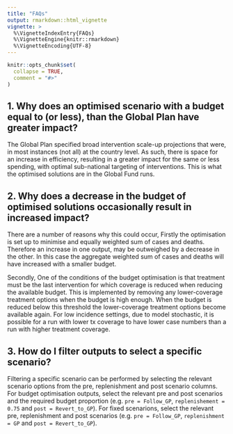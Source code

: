 ```yaml
---
title: "FAQs"
output: rmarkdown::html_vignette
vignette: >
  %\VignetteIndexEntry{FAQs}
  %\VignetteEngine{knitr::rmarkdown}
  %\VignetteEncoding{UTF-8}
---
```


```r
knitr::opts_chunk$set(
  collapse = TRUE,
  comment = "#>"
)
```

## 1. Why does an optimised scenario with a budget equal to (or less), than the Global Plan have greater impact?

The Global Plan specified broad intervention scale-up projections that were, in
most instances (not all) at the country level. As such, there is space for an
increase in efficiency, resulting in a greater impact for the same or less
spending, with optimal sub-national targeting of interventions. This is what the
optimised solutions are in the Global Fund runs.

## 2. Why does a decrease in the budget of optimised solutions occasionally result in increased impact?

There are a number of reasons why this could occur, Firstly the optimisation is
set up to minimise and equally weighted sum of cases and deaths. Therefore an
increase in one output, may be outweighed by a decrease in the other. In this 
case the aggregate weighted sum of cases and deaths will have increased with 
a smaller budget.

Secondly, One of the conditions of the budget optimisation is that treatment 
must be the last intervention for which coverage is reduced when reducing the 
available budget. This is implemented by removing any lower-coverage treatment 
options when the budget is high enough. When the budget is reduced below this 
threshold the lower-coverage treatment options become available again. For low 
incidence settings, due to model stochastic, it is possible for a run with 
lower tx coverage to have lower case numbers than a run with higher treatment 
coverage.

## 3. How do I filter outputs to select a specific scenario?

Filtering a specific scenario can be performed by selecting the relevant 
scenario options from the pre, replenishment and post scenario columns. For 
budget optimisation outputs, select the relevant pre and post scenarios and the
required budget proportion (e.g. `pre = Follow_GP`, `replenishement = 0.75` and
`post = Revert_to_GP`). For fixed scenarions, select the relevant pre,
replenishment and post scenarios (e.g. `pre = Follow_GP`, `replenishment = GP`
and `post = Revert_to_GP`).


